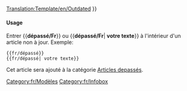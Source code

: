 [[Translation:Template/en/Outdated]]
<noinclude></noinclude>{{en/ambox| type  = content
| image = Outdated_content.png | alt = Contenu Dépassé
| text  = <strong>À mettre à jour</strong><br />
Cette article ou une de ses section n'est plus à jour. Une partie de son contenu peut ne plus exister suite aux changements de la dernière version. Veuillez mettre à jour cet article. {{#IF: {{{1|}}} |<br>{{{1}}}|}}
}}<includeonly>{{{2|[[Category:fr/Articles depassés]]}}}</includeonly><noinclude>

====Usage====
Entrer <nowiki>{{</nowiki>'''dépassé/Fr'''<nowiki>}}</nowiki> ou <nowiki>{{</nowiki>'''dépassé/Fr'''| '''votre texte'''<nowiki>}}</nowiki> à l'intérieur d'un article non à jour. Exemple:
<pre>
{{fr/dépassé}} 
{{fr/dépassé| votre texte}}
</pre>
Cet article sera ajouté à la catégorie [[:Category:fr/Articles depassés|Articles depassés]].

[[Category:fr/Modèles]][[Category:fr/Infobox]]</noinclude>